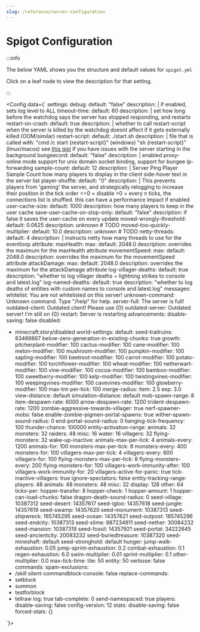 ```yaml
---
slug: /reference/server-configuration
---
```


# Spigot Configuration


:::info

The below YAML shows you the structure and default values for `spigot.yml`

Click on a leaf node to view the description for that setting.

:::

<Config data={`
settings:
  debug:
    default: "false"
    description: |
      if enabled, sets log level to ALL
  timeout-time:
    default: 60
    description: |
      set how long before the watchdog says the server has stopped responding, and restarts
  restart-on-crash:
    default: true
    description: |
      whether to call restart-script when the server is killed by the watchdog
      doesnt affect if it gets externally killed (OOM/similar)
  restart-script:
    default: ./start.sh
    description: |
      file that is called with:
        "cmd /c start {restart-script}" (windows)
        "sh {restart-script}" (linux/macos)
      see [this gist](https://gist.github.com/Prof-Bloodstone/6367eb4016eaf9d1646a88772cdbbac5) if you have issues with the server starting in the background
  bungeecord:
    default: "false"
    description: |
      enabled proxy-online mode
      support for unix domain socket binding,
      support for bungee ip-forwarding
  sample-count:
    default: 12
    description: |
      Server Ping Player Sample Count
      how many players to display in the client side-hover text in the server list
  player-shuffle:
    default: "0"
    description: |
      This prevents players from 'gaming' the server, and strategically relogging to increase their position in the tick order
      <=0 = disable
      >0 = every n ticks, the connections list is shuffled.
      this can have a performance impact if enabled
  user-cache-size:
    default: 1000
    description: how many players to keep in the user cache
  save-user-cache-on-stop-only:
    default: "false"
    description: if false it saves the user-cache on every update
  moved-wrongly-threshold:
    default: 0.0625
    description: unknown # TODO
  moved-too-quickly-multiplier:
    default: 10.0
    description: unknown # TODO
  netty-threads:
    default: 4
    description: |
      instructs netty how many threads to use for the eventloop
  attribute:
    maxHealth:
      max:
        default: 2048.0
        description: overrides the maximum for the maxHealth attribute
    movementSpeed:
      max:
        default: 2048.0
        description: overrides the maximum for the movementSpeed attribute
    attackDamage:
      max:
        default: 2048.0
        description: overrides the maximum for the attackDamage attribute
  log-villager-deaths:
    default: true
    description: "whether to log villager deaths + lightning strikes to console and latest.log"
  log-named-deaths:
    default: true
    description: "whether to log deaths of entities with custom names to console and latest.log"
messages:
  whitelist: You are not whitelisted on this server!
  unknown-command: Unknown command. Type "/help" for help.
  server-full: The server is full!
  outdated-client: Outdated client! Please use {0}
  outdated-server: Outdated server! I'm still on {0}
  restart: Server is restarting
advancements:
  disable-saving: false
  disabled:
  - minecraft:story/disabled
world-settings:
  default:
    seed-trailruins: 83469867
    below-zero-generation-in-existing-chunks: true
    growth:
      pitcherplant-modifier: 100
      cactus-modifier: 100
      cane-modifier: 100
      melon-modifier: 100
      mushroom-modifier: 100
      pumpkin-modifier: 100
      sapling-modifier: 100
      beetroot-modifier: 100
      carrot-modifier: 100
      potato-modifier: 100
      torchflower-modifier: 100
      wheat-modifier: 100
      netherwart-modifier: 100
      vine-modifier: 100
      cocoa-modifier: 100
      bamboo-modifier: 100
      sweetberry-modifier: 100
      kelp-modifier: 100
      twistingvines-modifier: 100
      weepingvines-modifier: 100
      cavevines-modifier: 100
      glowberry-modifier: 100
    max-tnt-per-tick: 100
    merge-radius:
      item: 2.5
      exp: 3.0
    view-distance: default
    simulation-distance: default
    mob-spawn-range: 8
    item-despawn-rate: 6000
    arrow-despawn-rate: 1200
    trident-despawn-rate: 1200
    zombie-aggressive-towards-villager: true
    nerf-spawner-mobs: false
    enable-zombie-pigmen-portal-spawns: true
    wither-spawn-sound-radius: 0
    end-portal-sound-radius: 0
    hanging-tick-frequency: 100
    thunder-chance: 100000
    entity-activation-range:
      animals: 32
      monsters: 32
      raiders: 48
      misc: 16
      water: 16
      villagers: 32
      flying-monsters: 32
      wake-up-inactive:
        animals-max-per-tick: 4
        animals-every: 1200
        animals-for: 100
        monsters-max-per-tick: 8
        monsters-every: 400
        monsters-for: 100
        villagers-max-per-tick: 4
        villagers-every: 600
        villagers-for: 100
        flying-monsters-max-per-tick: 8
        flying-monsters-every: 200
        flying-monsters-for: 100
      villagers-work-immunity-after: 100
      villagers-work-immunity-for: 20
      villagers-active-for-panic: true
      tick-inactive-villagers: true
      ignore-spectators: false
    entity-tracking-range:
      players: 48
      animals: 48
      monsters: 48
      misc: 32
      display: 128
      other: 64
    ticks-per:
      hopper-transfer: 8
      hopper-check: 1
    hopper-amount: 1
    hopper-can-load-chunks: false
    dragon-death-sound-radius: 0
    seed-village: 10387312
    seed-desert: 14357617
    seed-igloo: 14357618
    seed-jungle: 14357619
    seed-swamp: 14357620
    seed-monument: 10387313
    seed-shipwreck: 165745295
    seed-ocean: 14357621
    seed-outpost: 165745296
    seed-endcity: 10387313
    seed-slime: 987234911
    seed-nether: 30084232
    seed-mansion: 10387319
    seed-fossil: 14357921
    seed-portal: 34222645
    seed-ancientcity: 20083232
    seed-buriedtreasure: 10387320
    seed-mineshaft: default
    seed-stronghold: default
    hunger:
      jump-walk-exhaustion: 0.05
      jump-sprint-exhaustion: 0.2
      combat-exhaustion: 0.1
      regen-exhaustion: 6.0
      swim-multiplier: 0.01
      sprint-multiplier: 0.1
      other-multiplier: 0.0
    max-tick-time:
      tile: 50
      entity: 50
    verbose: false
commands:
  spam-exclusions:
  - /skill
  silent-commandblock-console: false
  replace-commands:
  - setblock
  - summon
  - testforblock
  - tellraw
  log: true
  tab-complete: 0
  send-namespaced: true
players:
  disable-saving: false
config-version: 12
stats:
  disable-saving: false
  forced-stats: {}

`}></Config>